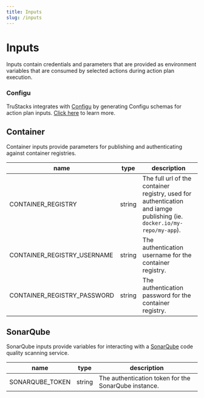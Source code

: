```yaml
---
title: Inputs
slug: /inputs
---
```


# Inputs

Inputs contain credentials and parameters that are provided as environment variables that are consumed by selected actions during action plan execution.

### Configu

TruStacks integrates with [Configu](https://github.com/configu/configu) by generating Configu schemas for action plan inputs. [Click here](/tutorial/input) to learn more.

## Container

Container inputs provide parameters for publishing and authenticating against container registries.

| name | type | description |
| - | - | - |
| CONTAINER_REGISTRY | string | The full url of the container registry, used for authentication and iamge publishing (ie. `docker.io/my-repo/my-app`). |
| CONTAINER_REGISTRY_USERNAME | string | The authentication username for the container registry. |
| CONTAINER_REGISTRY_PASSWORD | string | The authentication password for the container registry. |

## SonarQube

SonarQube inputs provide variables for interacting with a [SonarQube](https://www.sonarsource.com/products/sonarqube/) code quality scanning service.

| name | type | description |
| - | - | - |
| SONARQUBE_TOKEN | string | The authentication token for the SonarQube instance. |
